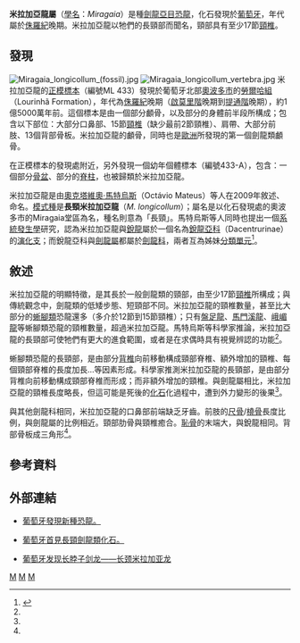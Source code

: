 {{Automatic Taxobox
| taxon = Miragaia
| fossil_range = 晚[[侏羅紀|侏羅紀]],{{fossil_range|150}}
| image = Miragaia BW.jpg 
| image_caption = 
| authority = Mateus ''et al.'', 2009
| type_species = '''長頸米拉加亞龍<br>''Miragaia longicollum'''''
| type_species_authority = Mateus ''et al.'', 2009 
}}

'''米拉加亞龍屬'''（[[學名|學名]]：''Miragaia''）是種[[劍龍亞目|劍龍亞目]][[恐龍|恐龍]]，化石發現於[[葡萄牙|葡萄牙]]，年代屬於[[侏羅紀|侏羅紀]]晚期。米拉加亞龍以牠們的長頸部而聞名，頸部具有至少17節[[頸椎|頸椎]]。

==發現==
[[File:Miragaia_longicollum_(fossil).jpg|thumb]] 
[[File:Miragaia_longicollum_vertebra.jpg|thumb]] 
米拉加亞龍的[[正模標本|正模標本]]（編號ML 433）發現於葡萄牙北部[[奧波多|奧波多市]]的[[勞爾哈組|勞爾哈組]]（Lourinhã Formation），年代為[[侏羅紀|侏羅紀]]晚期（[[啟莫里階|啟莫里階]]晚期到[[提通階|提通階]]晚期），約1億5000萬年前。這個標本是由一個部分顱骨，以及部分的身體前半段所構成；包含以下部位：大部分口鼻部、15節[[頸椎|頸椎]]（缺少最前2節頸椎）、肩帶、大部分前肢、13個背部骨板。米拉加亞龍的顱骨，同時也是[[歐洲|歐洲]]所發現的第一個劍龍類顱骨。

在正模標本的發現處附近，另外發現一個幼年個體標本（編號433-A），包含：一個部分[[骨盆|骨盆]]、部分的[[脊柱|脊柱]]，也被歸類於米拉加亞龍。

米拉加亞龍是由[[奧克塔維奧·馬特烏斯|奧克塔維奧·馬特烏斯]]（Octávio Mateus）等人在2009年敘述、命名。[[模式種|模式種]]是'''長頸米拉加亞龍'''（''M. longicollum''）；屬名是以化石發現處的奧波多市的Miragaia堂區為名，種名則意為「長頸」。馬特烏斯等人同時也提出一個[[系統發生學|系統發生學]]研究，認為米拉加亞龍與[[銳龍|銳龍]]屬於一個名為[[銳龍亞科|銳龍亞科]]（Dacentrurinae）的[[演化支|演化支]]；而銳龍亞科與[[劍龍屬|劍龍屬]]都屬於[[劍龍科|劍龍科]]，兩者互為姊妹[[分類單元|分類單元]]<ref name=OMetal09>{{en}}{{Cite journal |last=Mateus |first=Octávio |coauthors=Maidment, Susannah C.R.; and Christiansen, Nicolai A. |title=A new long-necked 'sauropod-mimic' stegosaur and the evolution of the plated dinosaurs |journal=Proceedings of the Royal Society B: Biological Sciences |year=2009 |volume=online |url=http://rspb.royalsocietypublishing.org/content/early/2009/02/21/rspb.2008.1909.full.pdf+html |format=pdf |doi=10.1098/rspb.2008.1909}}</ref>。

==敘述==
米拉加亞龍的明顯特徵，是其長於一般劍龍類的頸部，由至少17節[[頸椎|頸椎]]所構成；與傳統觀念中，劍龍類的低矮步態、短頸部不同。米拉加亞龍的頸椎數量，甚至比大部分的[[蜥腳類|蜥腳類]]恐龍還多（多介於12節到15節頸椎）；只有[[盤足龍|盤足龍]]、[[馬門溪龍|馬門溪龍]]、[[峨嵋龍|峨嵋龍]]等蜥腳類恐龍的頸椎數量，超過米拉加亞龍。馬特烏斯等科學家推論，米拉加亞龍的長頸部可使牠們有更大的進食範圍，或者是在求偶時具有視覺辨認的功能<ref name=OMetal09/>。

蜥腳類恐龍的長頸部，是由部分[[背椎|背椎]]向前移動構成頸部脊椎、額外增加的頸椎、每個頸部脊椎的長度加長…等因素形成。科學家推測米拉加亞龍的長頸部，是由部分背椎向前移動構成頸部脊椎而形成；而非額外增加的頸椎。與劍龍屬相比，米拉加亞龍的頸椎長度略長，但這可能是死後的[[化石|化石]]化過程中，遭到外力變形的後果<ref name=OMetal09/>。

與其他劍龍科相同，米拉加亞龍的口鼻部前端缺乏牙齒。前肢的[[尺骨|尺骨]]/[[橈骨|橈骨]]長度比例，與劍龍屬的比例相近。頸部肋骨與頸椎癒合。[[恥骨|恥骨]]的末端大，與銳龍相同。背部骨板成三角形<ref name=OMetal09/>。

==參考資料==
{{reflist}}

==外部連結==
*{{en}}[http://www.telegraph.co.uk/scienceandtechnology/science/dinosaurs/4801550/New-dinosaur-discovered-in-Portugal.html 葡萄牙發現新種恐龍。]
*{{en}}[http://blog.everythingdinosaur.co.uk/blog/_archives/2009/2/25/4103891.html 葡萄牙首見長頸劍龍類化石。] {{Wayback|url=http://blog.everythingdinosaur.co.uk/blog/_archives/2009/2/25/4103891.html |date=20110513124956 }}
*{{zh}}[http://www.uua.cn/news/show-8444-1.html 葡萄牙发现长脖子剑龙——长颈米拉加亚龙]{{Dead link|date=2018年6月 |bot=InternetArchiveBot |fix-attempted=no }}
{{裝甲類|S.}}
{{Taxonbar|from=Q133109}}

[[Category:剑龙亚目|M]]
[[Category:侏羅紀恐龍|M]]
[[Category:歐洲恐龍|M]]